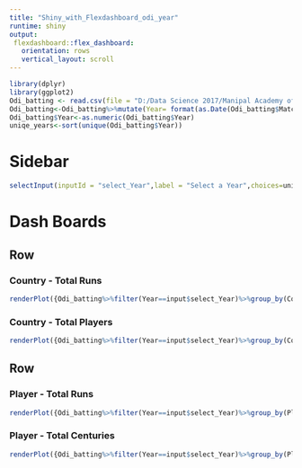 ---
title: "Shiny_with_Flexdashboard_odi_year"
runtime: shiny
output: 
 flexdashboard::flex_dashboard:
   orientation: rows
   vertical_layout: scroll
---

```{r}
library(dplyr)
library(ggplot2)
Odi_batting <- read.csv(file = "D:/Data Science 2017/Manipal Academy of Data Science/MGADS TERM2/2 Data Visualization/odi-batting.csv")
Odi_batting<-Odi_batting%>%mutate(Year= format(as.Date(Odi_batting$MatchDate,'%m-%d-%Y'),'%Y'),Century=if_else(Runs>=100,1,0))
Odi_batting$Year<-as.numeric(Odi_batting$Year)
uniqe_years<-sort(unique(Odi_batting$Year))

```


Sidebar {.sidebar}   
==================================

```{r}

selectInput(inputId = "select_Year",label = "Select a Year",choices=uniqe_years)

```

Dash Boards
==================================
Row
----------------------------------

### Country - Total Runs {.text}

```{r}
renderPlot({Odi_batting%>%filter(Year==input$select_Year)%>%group_by(Country)%>%summarise(Total_runs=sum(Runs,na.rm=TRUE))%>%arrange(-Total_runs)%>%head(5)%>%ggplot(aes(reorder(x=Country,-Total_runs),y=Total_runs))+geom_bar(stat='identity')+xlab('Countries')+ylab('Total Runs')})

```

### Country - Total Players {.text}

```{r}
renderPlot({Odi_batting%>%filter(Year==input$select_Year)%>%group_by(Country)%>%summarise(Total_runs=length(unique(Player)))%>%arrange(-Total_runs)%>%head(5)%>%ggplot(aes(reorder(x=Country,-Total_runs),y=Total_runs))+geom_bar(stat='identity')+xlab('Countries')+ylab('Total Players')})

```

Row
----------------------------------

### Player - Total Runs {.text}

```{r}
renderPlot({Odi_batting%>%filter(Year==input$select_Year)%>%group_by(Player)%>%summarise(Total_runs=sum(Runs,na.rm=TRUE))%>%arrange(-Total_runs)%>%head(5)%>%ggplot(aes(reorder(x=Player,-Total_runs),y=Total_runs))+geom_bar(stat='identity')+xlab('Players')+ylab('Total Runs')})

```

### Player - Total Centuries {.text}

```{r}
renderPlot({Odi_batting%>%filter(Year==input$select_Year)%>%group_by(Player)%>%summarise(Total_Century=sum(Century))%>%arrange(-Total_Century)%>%head(5)%>%ggplot(aes(reorder(x=Player,-Total_Century),y=Total_Century))+geom_bar(stat='identity')+xlab('Players')+ylab('Total Countries')})
```
